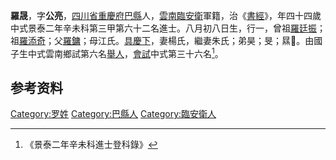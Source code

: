 {{明清人物信息框
| 姓名 = 羅晟
| 原名 =
| 圖片名稱= 
| 圖片大小 =
| 圖片說明 = 
| 最高職務 =
| 國家 = 大明 
| 爵位 =
| 籍貫 = [[四川省|四川省]][[重慶府|重慶府]][[巴縣|巴縣]]
| 族裔 = 
| 旗籍 = 
| 字號 = 
| 諡號 =
| 出生日期 = 八月初八日
| 出生地點 =
| 逝世日期 = 
| 逝世地點 =
| 墓葬 =
| 配偶 = 楊氏，繼妻朱氏
| 親屬 = 曾祖[[羅廷振|羅廷振]]，祖[[羅添奇|羅添奇]]，父[[羅鏞|羅鏞]]，母江氏
| 出身 =
* 景泰二年辛未科進士
| 經歷 =
| 著作 =  
*
*
*
}}
'''羅晟'''{{BD|1408年||1467年||}}，字'''公亮'''，[[四川省|四川省]][[重慶府|重慶府]][[巴縣|巴縣]]人，[[雲南|雲南]][[臨安衛|臨安衛]]軍籍，治《[[書經|書經]]》，年四十四歲中式景泰二年辛未科第三甲第六十二名進士。八月初八日生，行一，曾祖[[羅廷振|羅廷振]]；祖[[羅添奇|羅添奇]]；父[[羅鏞|羅鏞]]；母江氏。[[具慶下|具慶下]]，妻楊氏，繼妻朱氏；弟昊；旻；㬎。由國子生中式雲南鄉試第六名[[舉人|舉人]]，[[會試|會試]]中式第三十六名<ref>《景泰二年辛未科進士登科錄》</ref>。

== 参考资料 ==
{{reflist}}

{{景泰二年辛未科殿试金榜}}

{{Authority control}}

{{DEFAULTSORT:L}}
[[Category:罗姓|Category:罗姓]]
[[Category:巴縣人|Category:巴縣人]]
[[Category:臨安衛人|Category:臨安衛人]]


{{明朝人物小作品}}